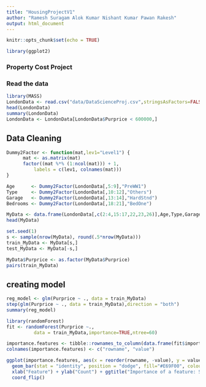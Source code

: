 ```yaml
---
title: "HousingProjectV1"
author: "Ramesh Suragam Alok Kumar Nishant Kumar Pawan Rakesh"
output: html_document
---
```

```r
knitr::opts_chunk$set(echo = TRUE)
```


```r
library(ggplot2)
```



### Property Cost Project
### Read the data
```r
library(MASS)
LondonData <- read.csv("data/DataScienceProj.csv",stringsAsFactors=FALSE)
head(LondonData)
summary(LondonData)
LondonData <- LondonData[LondonData$Purprice < 600000,]
```



## Data Cleaning
```r
Dummy2Factor <- function(mat,lev1="Level1") {
      mat <- as.matrix(mat)
      factor((mat %*% (1:ncol(mat))) + 1,
          labels = c(lev1, colnames(mat)))
}

Age      <- Dummy2Factor(LondonData[,5:9],"PreWW1")
Type     <- Dummy2Factor(LondonData[,10:12],"Others")
Garage   <- Dummy2Factor(LondonData[,13:14],"HardStnd")
Bedrooms <- Dummy2Factor(LondonData[,18:21],"BedOne")

MyData <- data.frame(LondonData[,c(2:4,15:17,22,23,26)],Age,Type,Garage,Bedrooms)
head(MyData)
```

```r
set.seed(1) 
s <- sample(nrow(MyData), round(.5*nrow(MyData)))
train_MyData <- MyData[s,]
test_MyData <- MyData[-s,]

MyData$Purprice <- as.factor(MyData$Purprice)
pairs(train_MyData)
```


## creating model
```r
reg_model <- glm(Purprice ~ ., data = train_MyData)
step(glm(Purprice ~ ., data = train_MyData),direction = "both")
summary(reg_model)
```

```r
library(randomForest)
fit <- randomForest(Purprice ~.,
          data = train_MyData,importance=TRUE,ntree=60)

importance.features <- tibble::rownames_to_column(data.frame(fit$importance[,c(1)]))
colnames(importance.features) <- c("rowname", "value")

ggplot(importance.features, aes(x = reorder(rowname, -value), y = value)) +
  geom_bar(stat = "identity", position = "dodge", fill="#E69F00", colour="black") +
  xlab("Feature") + ylab("Count") + ggtitle("Importance of a feature: Simple Random Forest classifier") +
  coord_flip()
```

